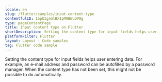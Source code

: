 ```yaml
---
locale: en
slug: /flutter/samples/input-content-type
contentfulID: 1bpQ3gaGlBXIpM0BWLQV9g
type: pageContentPage
title: Input content type on Flutter
shortDescription: Setting the content type for input fields helps user entering data.
platformFilter: Flutter
layout: Layout - Code samples
tag: Flutter code sample
---
```


Setting the content type for input fields helps user entering data. For example, an e-mail address and password can be autofilled by a password manager. When the content type has not been set, this might not be possible to do automatically.

<CodeSample id="input-content-type" locale="en" platform="flutter"/>